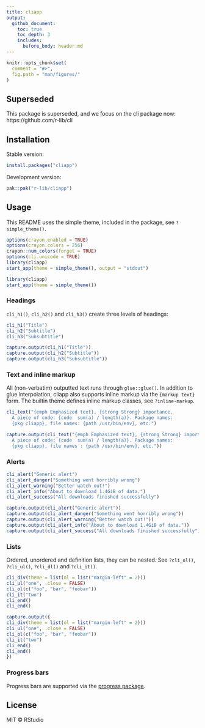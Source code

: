 ```yaml
---
title: cliapp
output:
  github_document:
    toc: true
    toc_depth: 3
    includes:
      before_body: header.md
---
```


```r
knitr::opts_chunk$set(
  comment = "#>",
  fig.path = "man/figures/"
)
```

## Superseded

This package is superseded, and we focus on the cli package now:
https://github.com/r-lib/cli

## Installation

Stable version:

```r
install.packages("cliapp")
```

Development version:

```r
pak::pak("r-lib/cliapp")
```

## Usage

This README uses the simple theme, included in the package, see
`?simple_theme()`.

```r
options(crayon.enabled = TRUE)
options(crayon.colors = 256)
crayon::num_colors(forget = TRUE)
options(cli.unicode = TRUE)
library(cliapp)
start_app(theme = simple_theme(), output = "stdout")
```

```r
library(cliapp)
start_app(theme = simple_theme())
```

### Headings

`cli_h1()`, `cli_h2()` and `cli_h3()` create three levels of headings:

```r
cli_h1("Title")
cli_h2("Subtitle")
cli_h3("Subsubtitle")
```

```r
capture.output(cli_h1("Title"))
capture.output(cli_h2("Subtitle"))
capture.output(cli_h3("Subsubtitle"))
```

### Text and inline markup

All (non-verbatim) outputted text runs through `glue::glue()`. In addition
to glue interpolation, cliapp also supports inline markup via the
`{markup text}` form. The builtin theme defines inline markup classes,
see `?inline-markup`.

```r
cli_text("{emph Emphasized text}, {strong Strong} importance.
  A piece of code: {code  sum(a) / length(a)}. Package names:
  {pkg cliapp}, file names: {path /usr/bin/env}, etc.")
```

```r
capture.output(cli_text("{emph Emphasized text}, {strong Strong} importance.
  A piece of code: {code  sum(a) / length(a)}. Package names:
  {pkg cliapp}, file names : {path /usr/bin/env}, etc."))
```

### Alerts

```r
cli_alert("Generic alert")
cli_alert_danger("Something went horribly wrong")
cli_alert_warning("Better watch out!")
cli_alert_info("About to download 1.4GiB of data.")
cli_alert_success("All downloads finished successfully")
```

```r
capture.output(cli_alert("Generic alert"))
capture.output(cli_alert_danger("Something went horribly wrong"))
capture.output(cli_alert_warning("Better watch out!"))
capture.output(cli_alert_info("About to download 1.4GiB of data."))
capture.output(cli_alert_success("All downloads finished successfully"))
```

### Lists

Ordered, unordered and definition lists, they can be nested.
See `?cli_ol()`, `?cli_ul()`, `?cli_dl()` and `?cli_it()`.

```r
cli_div(theme = list(ol = list("margin-left" = 2)))
cli_ul("one", .close = FALSE)
cli_ol(c("foo", "bar", "foobar"))
cli_it("two")
cli_end()
cli_end()
```

```r
capture.output({
cli_div(theme = list(ol = list("margin-left" = 2)))
cli_ul("one", .close = FALSE)
cli_ol(c("foo", "bar", "foobar"))
cli_it("two")
cli_end()
cli_end()
})
```

### Progress bars

Progress bars are supported via the
[progress package](https://github.com/r-lib/progress).

## License

MIT © RStudio
